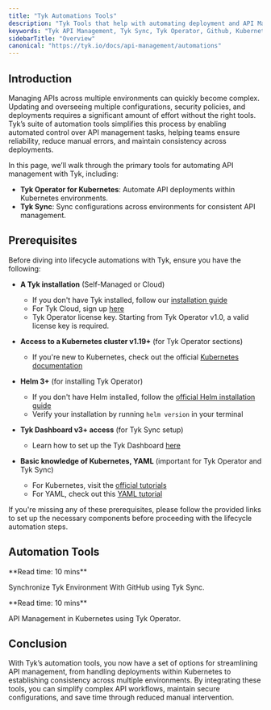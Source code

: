 ```yaml
---
title: "Tyk Automations Tools"
description: "Tyk Tools that help with automating deployment and API Management operations"
keywords: "Tyk API Management, Tyk Sync, Tyk Operator, Github, Kubernetes, Automations"
sidebarTitle: "Overview"
canonical: "https://tyk.io/docs/api-management/automations"
---
```



## Introduction

Managing APIs across multiple environments can quickly become complex. Updating and overseeing multiple configurations, security policies, and deployments requires a significant amount of effort without the right tools. Tyk’s suite of automation tools simplifies this process by enabling automated control over API management tasks, helping teams ensure reliability, reduce manual errors, and maintain consistency across deployments.

In this page, we’ll walk through the primary tools for automating API management with Tyk, including:

* **Tyk Operator for Kubernetes**: Automate API deployments within Kubernetes environments.
* **Tyk Sync**: Sync configurations across environments for consistent API management.

## Prerequisites

Before diving into lifecycle automations with Tyk, ensure you have the following:

- **A Tyk installation** (Self-Managed or Cloud)
  - If you don't have Tyk installed, follow our [installation guide](/5.9/tyk-self-managed/install)
  - For Tyk Cloud, sign up [here](https://tyk.io/sign-up/)
  - Tyk Operator license key. Starting from Tyk Operator v1.0, a valid license key is required.

- **Access to a Kubernetes cluster v1.19+** (for Tyk Operator sections)
  - If you're new to Kubernetes, check out the official [Kubernetes documentation](https://kubernetes.io/docs/setup/)

- **Helm 3+** (for installing Tyk Operator)
  - If you don't have Helm installed, follow the [official Helm installation guide](https://helm.sh/docs/intro/install/)
  - Verify your installation by running `helm version` in your terminal

- **Tyk Dashboard v3+ access** (for Tyk Sync setup)
  - Learn how to set up the Tyk Dashboard [here](/5.9/tyk-dashboard)

- **Basic knowledge of Kubernetes, YAML** (important for Tyk Operator and Tyk Sync)
  - For Kubernetes, visit the [official tutorials](https://kubernetes.io/docs/tutorials/)
  - For YAML, check out this [YAML tutorial](https://yaml.org/spec/1.2/spec.html)

If you're missing any of these prerequisites, please follow the provided links to set up the necessary components before proceeding with the lifecycle automation steps.

## Automation Tools

<ResponsiveGrid>


<Card href="/5.9/api-management/automations/sync" img="/img/GitHub-Mark-64px.png">
**Read time: 10 mins**

Synchronize Tyk Environment With GitHub using Tyk Sync.
</Card>

<Card href="/5.9/api-management/automations/operator" img="/img/k8s.png">
**Read time: 10 mins**

API Management in Kubernetes using Tyk Operator.
</Card>


</ResponsiveGrid>

## Conclusion

With Tyk’s automation tools, you now have a set of options for streamlining API management, from handling deployments within Kubernetes to establishing consistency across multiple environments. By integrating these tools, you can simplify complex API workflows, maintain secure configurations, and save time through reduced manual intervention.